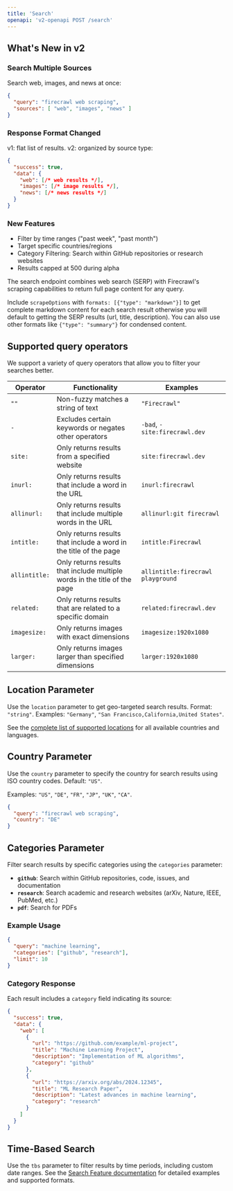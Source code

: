 ```yaml
---
title: 'Search'
openapi: 'v2-openapi POST /search'
---
```


## What's New in v2

### Search Multiple Sources
Search web, images, and news at once:

```json
{
  "query": "firecrawl web scraping",
  "sources": [ "web", "images", "news" ]
}
```

### Response Format Changed
v1: flat list of results. v2: organized by source type:

```json
{
  "success": true,
  "data": {
    "web": [/* web results */],
    "images": [/* image results */],
    "news": [/* news results */]
  }
}
```

### New Features
- Filter by time ranges ("past week", "past month")
- Target specific countries/regions
- Category Filtering: Search within GitHub repositories or research websites
- Results capped at 500 during alpha

The search endpoint combines web search (SERP) with Firecrawl's scraping capabilities to return full page content for any query.

Include `scrapeOptions` with `formats: [{"type": "markdown"}]` to get complete markdown content for each search result otherwise you will default to getting the SERP results (url, title, description). You can also use other formats like `{"type": "summary"}` for condensed content.

## Supported query operators
We support a variety of query operators that allow you to filter your searches better.

| Operator | Functionality | Examples |
---|-|-|
| `""` | Non-fuzzy matches a string of text | `"Firecrawl"`
| `-` | Excludes certain keywords or negates other operators | `-bad`, `-site:firecrawl.dev`
| `site:` | Only returns results from a specified website | `site:firecrawl.dev`
| `inurl:` | Only returns results that include a word in the URL | `inurl:firecrawl`
| `allinurl:` | Only returns results that include multiple words in the URL | `allinurl:git firecrawl`
| `intitle:` | Only returns results that include a word in the title of the page | `intitle:Firecrawl`
| `allintitle:` | Only returns results that include multiple words in the title of the page | `allintitle:firecrawl playground`
| `related:` | Only returns results that are related to a specific domain | `related:firecrawl.dev`
| `imagesize:` | Only returns images with exact dimensions | `imagesize:1920x1080`
| `larger:` | Only returns images larger than specified dimensions | `larger:1920x1080`

## Location Parameter

Use the `location` parameter to get geo-targeted search results. Format: `"string"`. Examples: `"Germany"`, `"San Francisco,California,United States"`.

See the [complete list of supported locations](https://firecrawl.dev/search_locations.json) for all available countries and languages.

## Country Parameter

Use the `country` parameter to specify the country for search results using ISO country codes. Default: `"US"`.

Examples: `"US"`, `"DE"`, `"FR"`, `"JP"`, `"UK"`, `"CA"`.

```json
{
  "query": "firecrawl web scraping",
  "country": "DE"
}
```

## Categories Parameter

Filter search results by specific categories using the `categories` parameter:

- **`github`**: Search within GitHub repositories, code, issues, and documentation
- **`research`**: Search academic and research websites (arXiv, Nature, IEEE, PubMed, etc.)
- **`pdf`**: Search for PDFs


### Example Usage

```json
{
  "query": "machine learning",
  "categories": ["github", "research"],
  "limit": 10
}
```

### Category Response

Each result includes a `category` field indicating its source:

```json
{
  "success": true,
  "data": {
    "web": [
      {
        "url": "https://github.com/example/ml-project",
        "title": "Machine Learning Project",
        "description": "Implementation of ML algorithms",
        "category": "github"
      },
      {
        "url": "https://arxiv.org/abs/2024.12345",
        "title": "ML Research Paper",
        "description": "Latest advances in machine learning",
        "category": "research"
      }
    ]
  }
}
```

## Time-Based Search

Use the `tbs` parameter to filter results by time periods, including custom date ranges. See the [Search Feature documentation](https://docs.firecrawl.dev/features/search#time-based-search) for detailed examples and supported formats.

